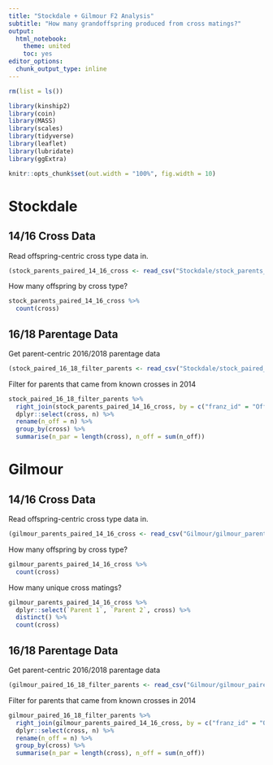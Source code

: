 ```yaml
---
title: "Stockdale + Gilmour F2 Analysis"
subtitle: "How many grandoffspring produced from cross matings?"
output:
  html_notebook:
    theme: united
    toc: yes
editor_options: 
  chunk_output_type: inline
---
```


```r
rm(list = ls())

library(kinship2)
library(coin)
library(MASS)
library(scales)
library(tidyverse)
library(leaflet)
library(lubridate)
library(ggExtra)

knitr::opts_chunk$set(out.width = "100%", fig.width = 10)
```

# Stockdale

## 14/16 Cross Data

Read offspring-centric cross type data in.
```r
(stock_parents_paired_14_16_cross <- read_csv("Stockdale/stock_parents_paired_14_16_cross.csv"))
```

How many offspring by cross type?
```r
stock_parents_paired_14_16_cross %>% 
  count(cross)
```

## 16/18 Parentage Data

Get parent-centric 2016/2018 parentage data
```r
(stock_paired_16_18_filter_parents <- read_csv("Stockdale/stock_paired_16_18_filter_parents.csv"))
```

Filter for parents that came from known crosses in 2014
```r
stock_paired_16_18_filter_parents %>% 
  right_join(stock_parents_paired_14_16_cross, by = c("franz_id" = "Offspring")) %>% 
  dplyr::select(cross, n) %>% 
  rename(n_off = n) %>% 
  group_by(cross) %>% 
  summarise(n_par = length(cross), n_off = sum(n_off))
```

# Gilmour

## 14/16 Cross Data

Read offspring-centric cross type data in.
```r
(gilmour_parents_paired_14_16_cross <- read_csv("Gilmour/gilmour_parents_paired_14_16_cross.csv"))
```

How many offspring by cross type?
```r
gilmour_parents_paired_14_16_cross %>% 
  count(cross)
```

How many unique cross matings?
```r
gilmour_parents_paired_14_16_cross %>% 
  dplyr::select(`Parent 1`, `Parent 2`, cross) %>% 
  distinct() %>% 
  count(cross)
```


## 16/18 Parentage Data

Get parent-centric 2016/2018 parentage data
```r
(gilmour_paired_16_18_filter_parents <- read_csv("Gilmour/gilmour_paired_16_18_filter_parents.csv"))
```

Filter for parents that came from known crosses in 2014
```r
gilmour_paired_16_18_filter_parents %>% 
  right_join(gilmour_parents_paired_14_16_cross, by = c("franz_id" = "Offspring")) %>% 
  dplyr::select(cross, n) %>% 
  rename(n_off = n) %>% 
  group_by(cross) %>% 
  summarise(n_par = length(cross), n_off = sum(n_off))
```